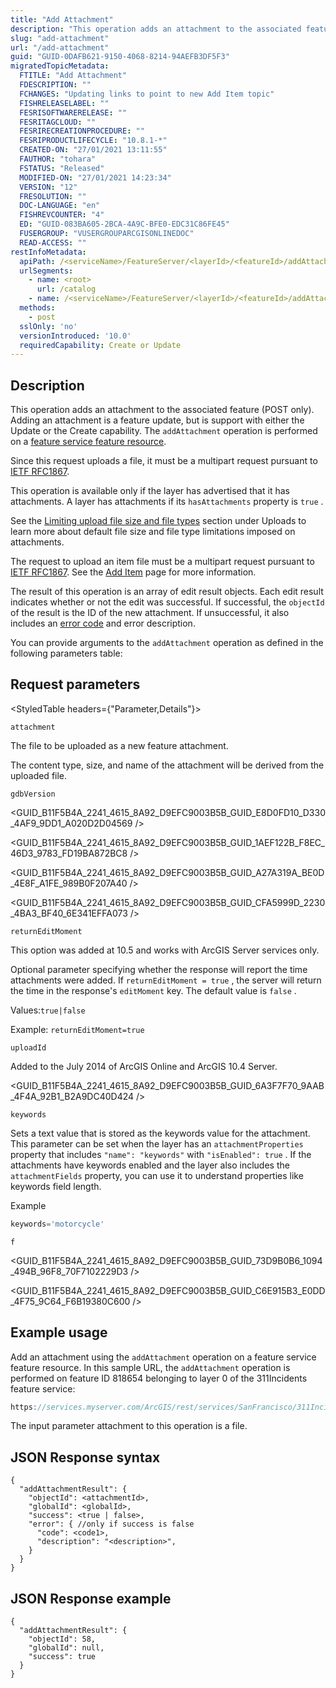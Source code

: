 ```yaml
---
title: "Add Attachment"
description: "This operation adds an attachment to the associated feature."
slug: "add-attachment"
url: "/add-attachment"
guid: "GUID-0DAFB621-9150-4068-8214-94AEFB3DF5F3"
migratedTopicMetadata:
  FTITLE: "Add Attachment"
  FDESCRIPTION: ""
  FCHANGES: "Updating links to point to new Add Item topic"
  FISHRELEASELABEL: ""
  FESRISOFTWARERELEASE: ""
  FESRITAGCLOUD: ""
  FESRIRECREATIONPROCEDURE: ""
  FESRIPRODUCTLIFECYCLE: "10.8.1-*"
  CREATED-ON: "27/01/2021 13:11:55"
  FAUTHOR: "tohara"
  FSTATUS: "Released"
  MODIFIED-ON: "27/01/2021 14:23:34"
  VERSION: "12"
  FRESOLUTION: ""
  DOC-LANGUAGE: "en"
  FISHREVCOUNTER: "4"
  ED: "GUID-083BA605-2BCA-4A9C-BFE0-EDC31C86FE45"
  FUSERGROUP: "VUSERGROUPARCGISONLINEDOC"
  READ-ACCESS: ""
restInfoMetadata:
  apiPath: /<serviceName>/FeatureServer/<layerId>/<featureId>/addAttachment
  urlSegments:
    - name: <root>
      url: /catalog
    - name: /<serviceName>/FeatureServer/<layerId>/<featureId>/addAttachment
  methods:
    - post
  sslOnly: 'no'
  versionIntroduced: '10.0'
  requiredCapability: Create or Update
---
```



## Description

This operation adds an attachment to the associated feature (POST only). Adding an attachment is a feature update, but is support with either the Update or the Create capability. The `addAttachment`  operation is performed on a [feature service feature resource](/feature-feature-service).

Since this request uploads a file, it must be a multipart request pursuant to [IETF RFC1867](http://www.ietf.org/rfc/rfc1867.txt).

This operation is available only if the layer has advertised that it has attachments. A layer has attachments if its `hasAttachments`  property is `true` .

See the [ Limiting upload file size and file types](/uploads) section under Uploads to learn more about default file size and file type limitations imposed on attachments.

The request to upload an item file must be a multipart request pursuant to [IETF RFC1867](http://www.ietf.org/rfc/rfc1867.txt). See the [Add Item](DEVSITE/rest/users-groups-and-items/add-item) page for more information.

The result of this operation is an array of edit result objects. Each edit result indicates whether or not the edit was successful. If successful, the `objectId`  of the result is the ID of the new attachment. If unsuccessful, it also includes an [ error code](/feature-service-error-codes) and error description.

You can provide arguments to the `addAttachment`  operation as defined in the following parameters table:

##  Request parameters

<StyledTable headers={"Parameter,Details"}>

<StyledTableRow>

<StyledTableCell cellStyle="markdown">

`attachment` 

</StyledTableCell>

<StyledTableCell cellStyle="markdown">

The file to be uploaded as a new feature attachment. 

The content type, size, and name of the attachment will be derived from the uploaded file.

</StyledTableCell>

</StyledTableRow>

<StyledTableRow>

<StyledTableCell cellStyle="markdown">

`gdbVersion` 

</StyledTableCell>

<StyledTableCell cellStyle="markdown">

<GUID_B11F5B4A_2241_4615_8A92_D9EFC9003B5B_GUID_E8D0FD10_D330_4AF9_9DD1_A020D2D04569 />

<GUID_B11F5B4A_2241_4615_8A92_D9EFC9003B5B_GUID_1AEF122B_F8EC_46D3_9783_FD19BA872BC8 />

<GUID_B11F5B4A_2241_4615_8A92_D9EFC9003B5B_GUID_A27A319A_BE0D_4E8F_A1FE_989B0F207A40 />

<GUID_B11F5B4A_2241_4615_8A92_D9EFC9003B5B_GUID_CFA5999D_2230_4BA3_BF40_6E341EFFA073 />

</StyledTableCell>

</StyledTableRow>

<StyledTableRow>

<StyledTableCell cellStyle="markdown">

`returnEditMoment` 

</StyledTableCell>

<StyledTableCell cellStyle="markdown">

This option was added at 10.5 and works with ArcGIS Server services only.

Optional parameter specifying whether the response will report the time attachments were added. If `returnEditMoment = true` , the server will return the time in the response's `editMoment`  key. The default value is `false` .

Values:`true|false` 

Example: `returnEditMoment=true` 

</StyledTableCell>

</StyledTableRow>

<StyledTableRow>

<StyledTableCell cellStyle="markdown">

`uploadId` 

</StyledTableCell>

<StyledTableCell cellStyle="markdown">

Added to the July 2014 of ArcGIS Online and ArcGIS 10.4 Server.

<GUID_B11F5B4A_2241_4615_8A92_D9EFC9003B5B_GUID_6A3F7F70_9AAB_4F4A_92B1_B2A9DC40D424 />

</StyledTableCell>

</StyledTableRow>

<StyledTableRow>

<StyledTableCell cellStyle="markdown">

`keywords` 

</StyledTableCell>

<StyledTableCell cellStyle="markdown">

Sets a text value that is stored as the keywords value for the attachment. This parameter can be set when the layer has an `attachmentProperties`  property that includes `"name": "keywords"`  with `"isEnabled": true` . If the attachments have keywords enabled and the layer also includes the `attachmentFields`  property, you can use it to understand properties like keywords field length.

Example

```javascript
keywords='motorcycle'
```

 

</StyledTableCell>

</StyledTableRow>

<StyledTableRow>

<StyledTableCell cellStyle="markdown">

`f` 

</StyledTableCell>

<StyledTableCell cellStyle="markdown">

<GUID_B11F5B4A_2241_4615_8A92_D9EFC9003B5B_GUID_73D9B0B6_1094_494B_96F8_70F7102229D3 />

<GUID_B11F5B4A_2241_4615_8A92_D9EFC9003B5B_GUID_C6E915B3_E0DD_4F75_9C64_F6B19380C600 />

</StyledTableCell>

</StyledTableRow>

</StyledTable>

## Example usage

Add an attachment using the `addAttachment`  operation on a feature service feature resource. In this sample URL, the `addAttachment`  operation is performed on feature ID 818654 belonging to layer 0 of the 311Incidents feature service: 

```javascript
https://services.myserver.com/ArcGIS/rest/services/SanFrancisco/311Incidents/FeatureServer/0/818654/addAttachment
```

 

The input parameter attachment to this operation is a file.

## JSON Response syntax

```other
{
  "addAttachmentResult": {
    "objectId": <attachmentId>,
    "globalId": <globalId>,
    "success": <true | false>,
    "error": { //only if success is false
      "code": <code1>,
      "description": "<description>",
    }
  }
}
```

 

## JSON Response example

```other
{
  "addAttachmentResult": {
    "objectId": 58,
    "globalId": null,
    "success": true
  }
}
```

 
